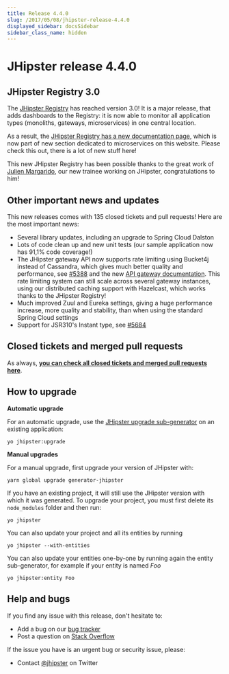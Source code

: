 ```yaml
---
title: Release 4.4.0
slug: /2017/05/08/jhipster-release-4.4.0
displayed_sidebar: docsSidebar
sidebar_class_name: hidden
---
```


JHipster release 4.4.0
==================

JHipster Registry 3.0
----------

The [JHipster Registry](/jhipster-registry/) has reached version 3.0! It is a major release, that adds dashboards to the Registry: it is now able to monitor all application types (monoliths, gateways, microservices) in one central location.

As a result, the [JHipster Registry has a new documentation page](/jhipster-registry/), which is now part of new section dedicated to microservices on this website. Please check this out, there is a lot of new stuff here!

This new JHipster Registry has been possible thanks to the great work of [Julien Margarido](https://github.com/JulienMrgrd), our new trainee working on JHipster, congratulations to him!

Other important news and updates
----------

This new releases comes with 135 closed tickets and pull requests! Here are the most important news:

- Several library updates, including an upgrade to Spring Cloud Dalston
- Lots of code clean up and new unit tests (our sample application now has 91,1% code coverage!)
- The JHipster gateway API now supports rate limiting using Bucket4j instead of Cassandra, which gives much better quality and performance, see [#5388](https://github.com/jhipster/generator-jhipster/issues/5388) and the new [API gateway documentation](/api-gateway/). This rate limiting system can still scale across several gateway instances, using our distributed caching support with Hazelcast, which works thanks to the JHipster Registry!
- Much improved Zuul and Eureka settings, giving a huge performance increase, more quality and stability, than when using the standard Spring Cloud settings
- Support for JSR310's Instant type, see [#5684](https://github.com/jhipster/generator-jhipster/pull/5684)

Closed tickets and merged pull requests
------------
As always, __[you can check all closed tickets and merged pull requests here](https://github.com/jhipster/generator-jhipster/issues?q=milestone%3A4.4.0+is%3Aclosed)__.

How to upgrade
------------

**Automatic upgrade**

For an automatic upgrade, use the [JHipster upgrade sub-generator](/upgrading-an-application/) on an existing application:

```
yo jhipster:upgrade
```

**Manual upgrades**

For a manual upgrade, first upgrade your version of JHipster with:

```
yarn global upgrade generator-jhipster
```

If you have an existing project, it will still use the JHipster version with which it was generated.
To upgrade your project, you must first delete its `node_modules` folder and then run:

```
yo jhipster
```

You can also update your project and all its entities by running

```
yo jhipster --with-entities
```

You can also update your entities one-by-one by running again the entity sub-generator, for example if your entity is named _Foo_

```
yo jhipster:entity Foo
```

Help and bugs
--------------

If you find any issue with this release, don't hesitate to:

- Add a bug on our [bug tracker](https://github.com/jhipster/generator-jhipster/issues?state=open)
- Post a question on [Stack Overflow](http://stackoverflow.com/tags/jhipster/info)

If the issue you have is an urgent bug or security issue, please:

- Contact [@jhipster](https://twitter.com/jhipster) on Twitter

